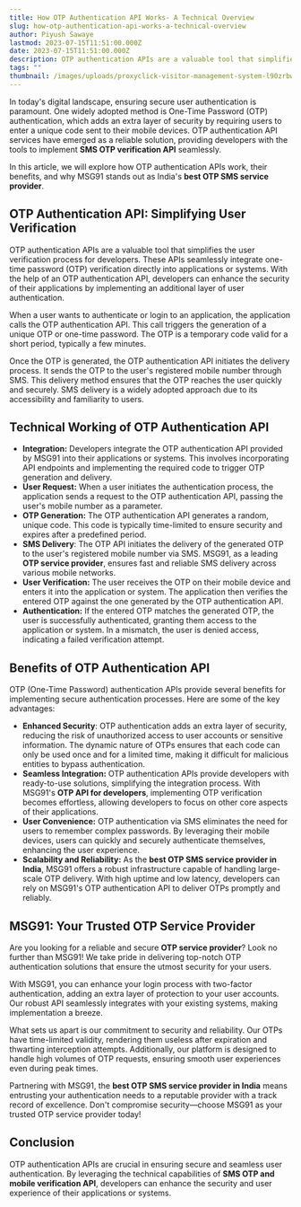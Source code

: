 ```yaml
---
title: How OTP Authentication API Works- A Technical Overview
slug: how-otp-authentication-api-works-a-technical-overview
author: Piyush Sawaye
lastmod: 2023-07-15T11:51:00.000Z
date: 2023-07-15T11:51:00.000Z
description: OTP authentication APIs are a valuable tool that simplifies the user verification process for developers. These APIs seamlessly integrate one-time password (OTP) verification directly into applications or systems. With the help of an OTP authentication API, developers can enhance the security of their applications by implementing an additional layer of user authentication.
tags: ""
thumbnail: /images/uploads/proxyclick-visitor-management-system-l90zrbwvcoe-unsplash.jpg
---
```


In today's digital landscape, ensuring secure user authentication is paramount. One widely adopted method is One-Time Password (OTP) authentication, which adds an extra layer of security by requiring users to enter a unique code sent to their mobile devices. OTP authentication API services have emerged as a reliable solution, providing developers with the tools to implement **SMS OTP verification API** seamlessly.   


In this article, we will explore how OTP authentication APIs work, their benefits, and why MSG91 stands out as India's **best OTP SMS service provider**.  


**OTP Authentication API: Simplifying User Verification**
---------------------------------------------------------

OTP authentication APIs are a valuable tool that simplifies the user verification process for developers. These APIs seamlessly integrate one-time password (OTP) verification directly into applications or systems. With the help of an OTP authentication API, developers can enhance the security of their applications by implementing an additional layer of user authentication.  


When a user wants to authenticate or login to an application, the application calls the OTP authentication API. This call triggers the generation of a unique OTP or one-time password. The OTP is a temporary code valid for a short period, typically a few minutes.

Once the OTP is generated, the OTP authentication API initiates the delivery process. It sends the OTP to the user's registered mobile number through SMS. This delivery method ensures that the OTP reaches the user quickly and securely. SMS delivery is a widely adopted approach due to its accessibility and familiarity to users.  


**Technical Working of OTP Authentication API**
-----------------------------------------------

* **Integration:** Developers integrate the OTP authentication API provided by MSG91 into their applications or systems. This involves incorporating API endpoints and implementing the required code to trigger OTP generation and delivery.
* **User Request:** When a user initiates the authentication process, the application sends a request to the OTP authentication API, passing the user's mobile number as a parameter.
* **OTP Generation:** The OTP authentication API generates a random, unique code. This code is typically time-limited to ensure security and expires after a predefined period.
* **SMS Delivery**: The OTP API initiates the delivery of the generated OTP to the user's registered mobile number via SMS. MSG91, as a leading **OTP service provider**, ensures fast and reliable SMS delivery across various mobile networks.
* **User Verification:** The user receives the OTP on their mobile device and enters it into the application or system. The application then verifies the entered OTP against the one generated by the OTP authentication API.
* **Authentication:** If the entered OTP matches the generated OTP, the user is successfully authenticated, granting them access to the application or system. In a mismatch, the user is denied access, indicating a failed verification attempt.

**Benefits of OTP Authentication API**
--------------------------------------

OTP (One-Time Password) authentication APIs provide several benefits for implementing secure authentication processes. Here are some of the key advantages:

* **Enhanced Security**: OTP authentication adds an extra layer of security, reducing the risk of unauthorized access to user accounts or sensitive information. The dynamic nature of OTPs ensures that each code can only be used once and for a limited time, making it difficult for malicious entities to bypass authentication.
* **Seamless Integration:** OTP authentication APIs provide developers with ready-to-use solutions, simplifying the integration process. With MSG91's **OTP API for developers**, implementing OTP verification becomes effortless, allowing developers to focus on other core aspects of their applications.
* **User Convenience:** OTP authentication via SMS eliminates the need for users to remember complex passwords. By leveraging their mobile devices, users can quickly and securely authenticate themselves, enhancing the user experience.
* **Scalability and Reliability:** As the **best OTP SMS service provider in India**, MSG91 offers a robust infrastructure capable of handling large-scale OTP delivery. With high uptime and low latency, developers can rely on MSG91's OTP authentication API to deliver OTPs promptly and reliably.

**MSG91: Your Trusted OTP Service Provider**
--------------------------------------------

Are you looking for a reliable and secure **OTP service provider**? Look no further than MSG91! We take pride in delivering top-notch OTP authentication solutions that ensure the utmost security for your users.  


With MSG91, you can enhance your login process with two-factor authentication, adding an extra layer of protection to your user accounts. Our robust API seamlessly integrates with your existing systems, making implementation a breeze.  


What sets us apart is our commitment to security and reliability. Our OTPs have time-limited validity, rendering them useless after expiration and thwarting interception attempts. Additionally, our platform is designed to handle high volumes of OTP requests, ensuring smooth user experiences even during peak times.  


Partnering with MSG91, the **best OTP SMS service provider in India** means entrusting your authentication needs to a reputable provider with a track record of excellence. Don't compromise security—choose MSG91 as your trusted OTP service provider today!  


**Conclusion**
--------------

OTP authentication APIs are crucial in ensuring secure and seamless user authentication. By leveraging the technical capabilities of **SMS OTP and mobile verification API**, developers can enhance the security and user experience of their applications or systems.

